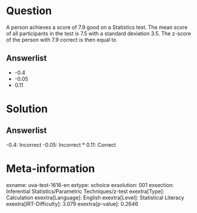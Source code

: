 Question
========

A person achieves a score of 7.9 good on a Statistics test. The mean score of all participants in the test is 7.5 with a standard deviation 3.5. The z-score of the person with 7.9 correct is then equal to

Answerlist
----------

* -0.4
* -0.05
* 0.11

Solution
========

Answerlist
----------

-0.4: Incorrect
-0.05: Incorrect
* 0.11: Correct

Meta-information
================
exname: uva-test-1616-en
extype: schoice
exsolution: 001
exsection: Inferential Statistics/Parametric Techniques/z-test
exextra[Type]: Calculation
exextra[Language]: English
exextra[Level]: Statistical Literacy
exextra[IRT-Difficulty]: 3.079
exextra[p-value]: 0.2646
